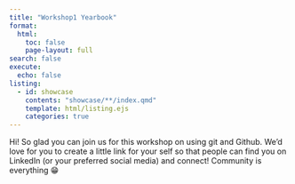 ```yaml
---
title: "Workshop1 Yearbook"
format:
  html:
    toc: false
    page-layout: full
search: false
execute:
  echo: false
listing:
  - id: showcase
    contents: "showcase/**/index.qmd"
    template: html/listing.ejs
    categories: true
---
```


Hi! So glad you can join us for this workshop on using git and Github. We'd love for you to create a little link for your self so that people can find you on LinkedIn (or your preferred social media) and connect! Community is everything 😁

:::{#showcase}
:::

